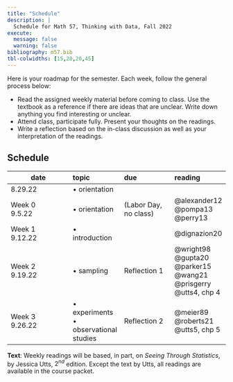 ```yaml
---
title: "Schedule"
description: |
  Schedule for Math 57, Thinking with Data, Fall 2022
execute: 
  message: false
  warning: false
bibliography: m57.bib
tbl-colwidths: [15,20,20,45]
---
```


Here is your roadmap for the semester.  Each week, follow the general process below:

- Read the assigned weekly material before coming to class. Use the textbook as a reference if there are ideas that are unclear.  Write down anything you find interesting or unclear.
- Attend class, participate fully.  Present your thoughts on the readings.
- Write a reflection based on the in-class discussion as well as your interpretation of the readings.


## Schedule

:::{.column-body-outset}
| date | topic | due | reading |
|---------|:-----|:------|:------|
| 8.29.22     | • orientation   |    |     |
| Week 0 <br> 9.5.22     | • orientation | (Labor Day, no class)  |  @alexander12 <br> @pompa13 <br> @perry13   |
| Week 1 <br> 9.12.22 | • introduction | | @dignazion20 |
| Week 2 <br> 9.19.22 | • sampling | Reflection 1 | @wright98 <br> @gupta20 <br> @parker15 <br> @wang21 <br> @prisgerry <br> @utts4, chp 4|
| Week 3 <br> 9.26.22 | • experiments <br> • observational<br>  studies | Reflection 2 | @meier89 <br> @roberts21 <br> @utts5, chp 5 |
:::



<!--

3: 9/26/22 & Experim \& Obs Study & Reflect 2  &  Polio  \\
& & & Utts Chp 5\\
\hline
4: 10/3/22 & Measure / Plot & Reflect 3 & Dear Data \\
& & & Utts Chp 9\\
\hline
5: 10/10/22 & Causation & Dear Data &  Sunscreen, Wellness\\
& & & Utts Chp 11\\
\hline
\ \ \ \ 10/17/22 & Fall Break / inside office hours & draft of content & check-ins \\
\\
\hline
6: 10/24/22 & Stat Sig & Reflect 4 & Chocolate \\
& & & Utts Chp 21\\
\hline
7: 10/31/22 &  Probability & Reflect 5 & Forensics \\
& & & Utts Chp 15\\
\hline
8: 11/7/22 & Conf Intervals / Projects & Reflect 6 & Maria\\
& & & Utts Chp 19\\
\hline
9: 11/14/22 & Ethics  / Projects & Reflect 7 & IRB, Healthcare App \\
& & & Utts Chp 26\\
\hline
\ \ \ \ 11/21/22 & Projects & Reflect 8 & \\
\hline
10: 11/28/22 & Projects & &  COMPAS\\
\\
\hline
\ \ \ \ 12/5/22 & Closing Ceremonies & &  \\
\\
\hline
\ \ \ \ 12/12/22 & Debrief & Final Paper Due & (Monday) inside\\
\ \ \ \ 12/13/22 & Debrief & Final Paper Due & (Tuesday) outside (2-5pm)
\\
\hline
\end{tabular}\\

-->


**Text**:  Weekly readings will be based, in part, on *Seeing Through Statistics*, by Jessica Utts, $2^{nd}$ edition.  Except the text by Utts, all readings are available in the course packet.

::: {#refs}
:::
